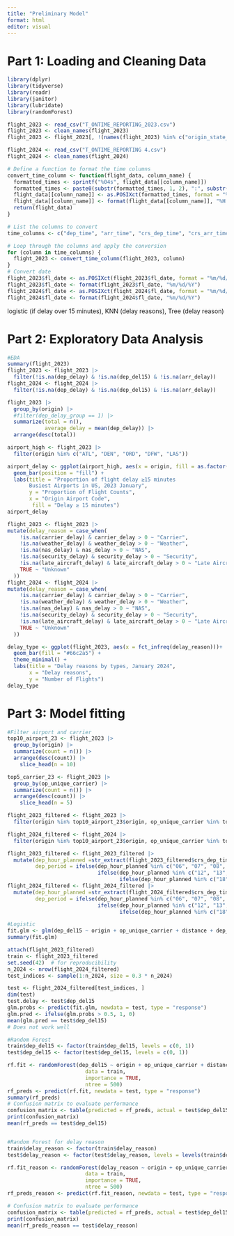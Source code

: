 ```yaml
---
title: "Preliminary Model"
format: html
editor: visual
---
```


# Part 1: Loading and Cleaning Data

```r
library(dplyr)
library(tidyverse)
library(readr)
library(janitor)
library(lubridate)
library(randomForest)
```

```r
flight_2023 <- read_csv("T_ONTIME_REPORTING_2023.csv")
flight_2023 <- clean_names(flight_2023)
flight_2023 <- flight_2023[, !(names(flight_2023) %in% c("origin_state_abr", "dest_state_abr"))]

```

```r
flight_2024 <- read_csv("T_ONTIME_REPORTING 4.csv")
flight_2024 <- clean_names(flight_2024)
```

```r
# Define a function to format the time columns
convert_time_column <- function(flight_data, column_name) {
  formatted_times <- sprintf("%04s", flight_data[[column_name]])
  formatted_times <- paste0(substr(formatted_times, 1, 2), ":", substr(formatted_times, 3, 4))
  flight_data[[column_name]] <- as.POSIXct(formatted_times, format = "%H:%M")
  flight_data[[column_name]] <- format(flight_data[[column_name]], "%H:%M")
  return(flight_data)
}

# List the columns to convert
time_columns <- c("dep_time", "arr_time", "crs_dep_time", "crs_arr_time") # Add more columns if necessary

# Loop through the columns and apply the conversion
for (column in time_columns) {
  flight_2023 <- convert_time_column(flight_2023, column)
}
# Convert date
flight_2023$fl_date <- as.POSIXct(flight_2023$fl_date, format = "%m/%d/%Y %I:%M:%S %p")
flight_2023$fl_date <- format(flight_2023$fl_date, "%m/%d/%Y")
flight_2024$fl_date <- as.POSIXct(flight_2024$fl_date, format = "%m/%d/%Y %I:%M:%S %p")
flight_2024$fl_date <- format(flight_2024$fl_date, "%m/%d/%Y")
```

logistic (if delay over 15 minutes), KNN (delay reasons), Tree (delay reason)

# Part 2: Exploratory Data Analysis

```r
#EDA
summary(flight_2023)
flight_2023 <- flight_2023 |> 
  filter(!is.na(dep_delay) & !is.na(dep_del15) & !is.na(arr_delay))
flight_2024 <- flight_2024 |>
  filter(!is.na(dep_delay) & !is.na(dep_del15) & !is.na(arr_delay))

flight_2023 |> 
  group_by(origin) |>
  #filter(dep_delay_group == 1) |>
  summarize(total = n(),
            average_delay = mean(dep_delay)) |>
  arrange(desc(total))

airport_high <- flight_2023 |>
  filter(origin %in% c("ATL", "DEN", "ORD", "DFW", "LAS"))


```

```r
airport_delay <- ggplot(airport_high, aes(x = origin, fill = as.factor(dep_del15) )) +
  geom_bar(position = "fill") +
  labs(title = "Proportion of flight delay ≥15 minutes
       Busiest Airports in US, 2023 January",
       y = "Proportion of Flight Counts",
       x = "Origin Airport Code",
        fill = "Delay ≥ 15 minutes")
airport_delay
```

```r
flight_2023 <- flight_2023 |>
mutate(delay_reason = case_when(
    !is.na(carrier_delay) & carrier_delay > 0 ~ "Carrier",
    !is.na(weather_delay) & weather_delay > 0 ~ "Weather",
    !is.na(nas_delay) & nas_delay > 0 ~ "NAS",
    !is.na(security_delay) & security_delay > 0 ~ "Security",
    !is.na(late_aircraft_delay) & late_aircraft_delay > 0 ~ "Late Aircraft",
    TRUE ~ "Unknown"
  )) 
flight_2024 <- flight_2024 |>
mutate(delay_reason = case_when(
    !is.na(carrier_delay) & carrier_delay > 0 ~ "Carrier",
    !is.na(weather_delay) & weather_delay > 0 ~ "Weather",
    !is.na(nas_delay) & nas_delay > 0 ~ "NAS",
    !is.na(security_delay) & security_delay > 0 ~ "Security",
    !is.na(late_aircraft_delay) & late_aircraft_delay > 0 ~ "Late Aircraft",
    TRUE ~ "Unknown"
  )) 

delay_type <- ggplot(flight_2023, aes(x = fct_infreq(delay_reason)))+
  geom_bar(fill = "#66c2a5") +
  theme_minimal() +
  labs(title = "Delay reasons by types, January 2024",
       x = "Delay reasons",
       y = "Number of Flights") 
delay_type
```

# Part 3: Model fitting

```r
#Filter airport and carrier
top10_airport_23 <- flight_2023 |>
  group_by(origin) |>
  summarize(count = n()) |>
  arrange(desc(count)) |>
    slice_head(n = 10)

top5_carrier_23 <- flight_2023 |>
  group_by(op_unique_carrier) |>
  summarize(count = n()) |>
  arrange(desc(count)) |>
    slice_head(n = 5)

flight_2023_filtered <- flight_2023 |> 
  filter(origin %in% top10_airport_23$origin, op_unique_carrier %in% top5_carrier_23$op_unique_carrier)

flight_2024_filtered <- flight_2024 |> 
  filter(origin %in% top10_airport_23$origin, op_unique_carrier %in% top5_carrier_23$op_unique_carrier)

flight_2023_filtered <- flight_2023_filtered |>
  mutate(dep_hour_planned =str_extract(flight_2023_filtered$crs_dep_time, "[0-9]{2}"),
         dep_period = ifelse(dep_hour_planned %in% c("06", "07", "08", "09", "10", "11"), "morning", 
                             ifelse(dep_hour_planned %in% c("12", "13", "14", "15","16", "17"), "afternoon",
                                    ifelse(dep_hour_planned %in% c("18", "19", "20", "21", "22", "23"), "night", "midnight"))))
flight_2024_filtered <- flight_2024_filtered |>
  mutate(dep_hour_planned =str_extract(flight_2024_filtered$crs_dep_time, "[0-9]{2}"),
         dep_period = ifelse(dep_hour_planned %in% c("06", "07", "08", "09", "10", "11"), "morning", 
                             ifelse(dep_hour_planned %in% c("12", "13", "14", "15","16", "17"), "afternoon",
                                    ifelse(dep_hour_planned %in% c("18", "19", "20", "21", "22", "23"), "night", "midnight"))))
```

```r
#Logistic
fit.glm <- glm(dep_del15 ~ origin + op_unique_carrier + distance + dep_period, family = "binomial", flight_2023_filtered)
summary(fit.glm)
```

```r
attach(flight_2023_filtered)
train <- flight_2023_filtered
set.seed(42)  # for reproducibility
n_2024 <- nrow(flight_2024_filtered)
test_indices <- sample(1:n_2024, size = 0.3 * n_2024)

test <- flight_2024_filtered[test_indices, ] 
dim(test)
test.delay <- test$dep_del15
glm.probs <- predict(fit.glm, newdata = test, type = "response")
glm.pred <- ifelse(glm.probs > 0.5, 1, 0)
mean(glm.pred == test$dep_del15)
# Does not work well
```

```r
#Random Forest
train$dep_del15 <- factor(train$dep_del15, levels = c(0, 1))
test$dep_del15 <- factor(test$dep_del15, levels = c(0, 1))

rf.fit <- randomForest(dep_del15 ~ origin + op_unique_carrier + distance + delay_reason,
                         data = train, 
                         importance = TRUE, 
                         ntree = 500)
rf_preds <- predict(rf.fit, newdata = test, type = "response")
summary(rf_preds)
# Confusion matrix to evaluate performance
confusion_matrix <- table(predicted = rf_preds, actual = test$dep_del15)
print(confusion_matrix)
mean(rf_preds == test$dep_del15)



```

```r
#Random Forest for delay reason
train$delay_reason <- factor(train$delay_reason)
test$delay_reason <- factor(test$delay_reason, levels = levels(train$delay_reason))

rf.fit_reason <- randomForest(delay_reason ~ origin + op_unique_carrier + distance + dep_period,
                         data = train, 
                         importance = TRUE, 
                         ntree = 500)
rf_preds_reason <- predict(rf.fit_reason, newdata = test, type = "response")

# Confusion matrix to evaluate performance
confusion_matrix <- table(predicted = rf_preds, actual = test$dep_del15)
print(confusion_matrix)
mean(rf_preds_reason == test$delay_reason)

```
